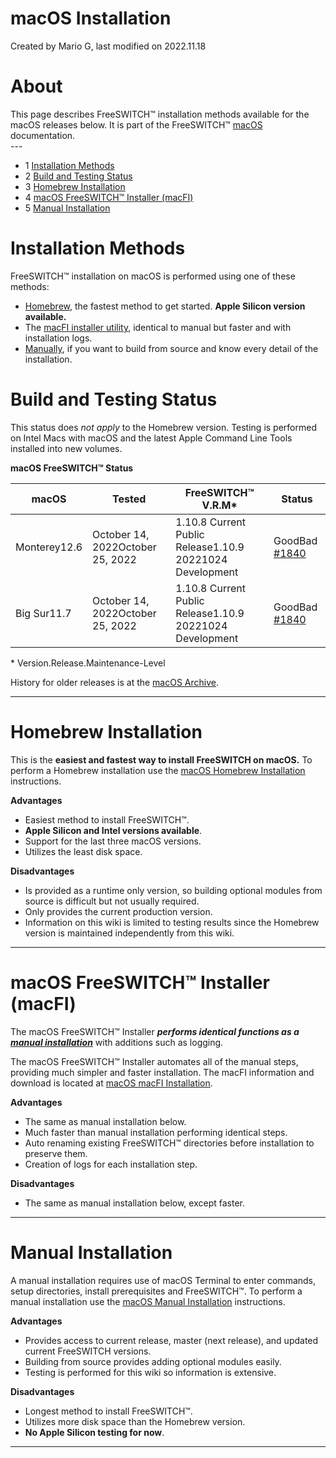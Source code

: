 
# macOS Installation 

 Created by  Mario G, last modified on 2022.11.18

# About

This page describes FreeSWITCH™ installation methods available for the macOS releases below. It is part of the FreeSWITCH™ [macOS](../index.mdx#about) documentation.  
\---

* 1 [Installation Methods](#installation-methods)
* 2 [Build and Testing Status](#build-and-testing-status)
* 3 [Homebrew Installation](#homebrew-installation)
* 4 [macOS FreeSWITCH™ Installer (macFI)](#macos-freeswitch-installer-macfi)
* 5 [Manual Installation](#manual-installation)

# Installation Methods

FreeSWITCH™ installation on macOS is performed using one of these methods:

* [Homebrew](#homebrew-installation), the fastest method to get started. **Apple Silicon version available.**
* The [macFI installer utility](#macos-freeswitch-installer-macfi), identical to manual but faster and with installation logs.
* [Manually](#manual-installation), if you want to build from source and know every detail of the installation.

# Build and Testing Status

This status does _not apply_ to the Homebrew version. Testing is performed on Intel Macs with macOS and the latest Apple Command Line Tools installed into new volumes.

  
 **macOS FreeSWITCH™ Status**

| macOS        | Tested                           | **FreeSWITCH™** V.R.M\*                                  | Status                                                                |
| ------------ | -------------------------------- | -------------------------------------------------------- | --------------------------------------------------------------------- |
| Monterey12.6 | October 14, 2022October 25, 2022 | 1.10.8 Current Public Release1.10.9 20221024 Development | GoodBad [#1840](https://github.com/signalwire/freeswitch/issues/1840) |
| Big Sur11.7  | October 14, 2022October 25, 2022 | 1.10.8 Current Public Release1.10.9 20221024 Development | GoodBad [#1840](https://github.com/signalwire/freeswitch/issues/1840) |

\* Version.Release.Maintenance-Level

History for older releases is at the [macOS Archive](../MacOS-Archive/index.mdx#about).

  
---

# Homebrew Installation

This is the **easiest and fastest way to install FreeSWITCH on macOS.** To perform a Homebrew installation use the [macOS Homebrew Installation](./macOS-Homebrew-Installation_72253508.mdx#about) instructions.

**Advantages**

* Easiest method to install FreeSWITCH™.
* **Apple Silicon and Intel versions available**.
* Support for the last three macOS versions.
* Utilizes the least disk space.

**Disadvantages**

* Is provided as a runtime only version, so building optional modules from source is difficult but not usually required.
* Only provides the current production version.
* Information on this wiki is limited to testing results since the Homebrew version is maintained independently from this wiki.
  
---

# macOS FreeSWITCH™ Installer (macFI)

The macOS FreeSWITCH™ Installer **_performs identical functions as a [manual installation](./macOS-Manual-Installation_13174557.mdx#about)_** with additions such as logging.

The macOS FreeSWITCH™ Installer automates all of the manual steps, providing much simpler and faster installation. The macFI information and download is located at [macOS macFI Installation](./macOS-macFI-Installation_1966731.mdx#about).  

**Advantages**

* The same as manual installation below.
* Much faster than manual installation performing identical steps.
* Auto renaming existing FreeSWITCH™ directories before installation to preserve them.
* Creation of logs for each installation step.

**Disadvantages**

* The same as manual installation below, except faster.

  
---

# Manual Installation

A manual installation requires use of macOS Terminal to enter commands, setup directories, install prerequisites and FreeSWITCH™. To perform a manual installation use the [macOS Manual Installation](./macOS-Manual-Installation_13174557.mdx#about) instructions.

**Advantages**

* Provides access to current release, master (next release), and updated current FreeSWITCH versions.
* Building from source provides adding optional modules easily.
* Testing is performed for this wiki so information is extensive.

**Disadvantages**

* Longest method to install FreeSWITCH™.
* Utilizes more disk space than the Homebrew version.
* **No Apple Silicon testing for now**.

  
---



